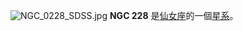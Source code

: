 {{NGCInfoBox|NGCID=NGC 228|發現者=讓·瑪璉·愛德華·史提芬|發現日期=1879年10月10日|其他編號=UGC 458, MCG 4-2-48,ZWG 479.62|曆元=J2000.0|赤經=42分54.5秒|赤緯=23°30'12"|星座=仙女座|星體=星系|星等=13.9|表面亮度=|藍等=14.7}}
[[File:NGC_0228_SDSS.jpg|thumb]]
'''NGC 228''' 是[[仙女座|仙女座]]的一個[[星系|星系]]。

{{NGCReference|228}}

{{Catalogs|NGC=228}}